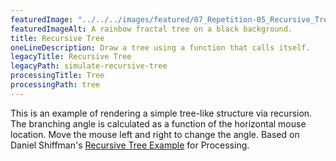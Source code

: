 ---
featuredImage: "../../../images/featured/07_Repetition-05_Recursive_Tree-thumbnail.png"
featuredImageAlt: A rainbow fractal tree on a black background.
title: Recursive Tree
oneLineDescription: Draw a tree using a function that calls itself.
legacyTitle: Recursive Tree
legacyPath: simulate-recursive-tree
processingTitle: Tree
processingPath: tree
---

This is an example of rendering a simple tree-like structure via recursion.
The branching angle is calculated as a function of the horizontal mouse
location. Move the mouse left and right to change the angle.
Based on Daniel Shiffman's <a href="https://processing.org/examples/tree.html">Recursive Tree Example</a> for Processing.

